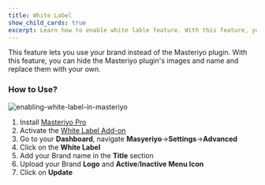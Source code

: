 ```yaml
---
title: White Label
show_child_cards: true
excerpt: Learn how to enable white lable feature. With this feature, you can hide the Masteriyo plugin's images and name and replace them with your own.
---
```


This feature lets you use your brand instead of the Masteriyo plugin. With this feature, you can hide the Masteriyo plugin's images and name and replace them with your own.

### How to Use?

![enabling-white-label-in-masteriyo](https://user-images.githubusercontent.com/24367265/195074601-9b6c3398-8f44-4609-af42-75c04929aa32.png)

1. Install [Masteriyo Pro](https://docs.masteriyo.com/getting-started/installation#installing-masteriyo-lms-pro-version)
2. Activate the [White Label Add-on](https://docs.masteriyo.com/premium-addons/install-masteriyo-premium-addons)
3. Go to your **Dashboard**, navigate **Masyeriyo**->**Settings**->**Advanced**
4. Click on the **White Label**
5. Add your Brand name in the **Title** section
6. Upload your Brand **Logo** and **Active**/**Inactive Menu Icon**
7. Click on **Update**
